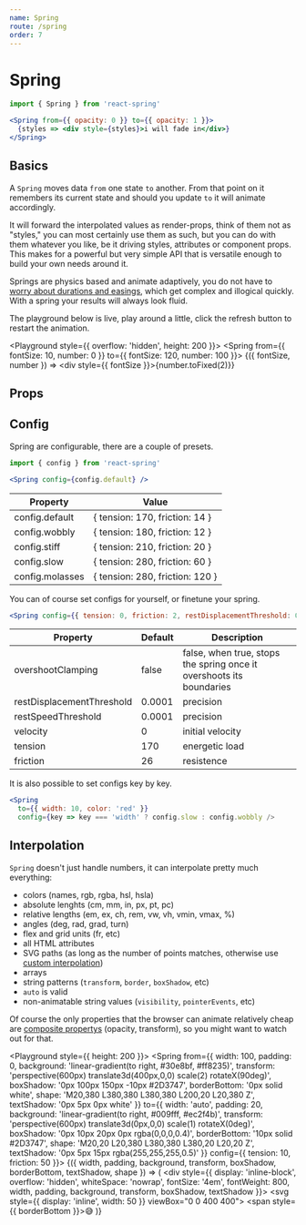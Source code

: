 ```yaml
---
name: Spring
route: /spring
order: 7
---
```



# Spring

```jsx
import { Spring } from 'react-spring'

<Spring from={{ opacity: 0 }} to={{ opacity: 1 }}>
  {styles => <div style={styles}>i will fade in</div>}
</Spring>
```

## Basics

A `Spring` moves data `from` one state `to` another. From that point on it remembers its current state and should you update `to` it will animate accordingly.

It will forward the interpolated values as render-props, think of them not as "styles," you can most certainly use them as such, but you can do with them whatever you like, be it driving styles, attributes or component props. This makes for a powerful but very simple API that is versatile enough to build your own needs around it.

Springs are physics based and animate adaptively, you do not have to [worry about durations and easings](https://www.youtube.com/watch?v=1tavDv5hXpo&feature=youtu.be&t=6m17s), which get complex and illogical quickly. With a spring your results will always look fluid.

The playground below is live, play around a little, click the refresh button to restart the animation.

<Playground style={{ overflow: 'hidden', height: 200 }}>
  <Spring from={{ fontSize: 10, number: 0 }} to={{ fontSize: 120, number: 100 }}>
    {({ fontSize, number }) => <div style={{ fontSize }}>{number.toFixed(2)}</div>}
  </Spring>
</Playground>

## Props

<PropsTable of={Spring} />

## Config

Spring are configurable, there are a couple of presets.

```jsx
import { config } from 'react-spring'

<Spring config={config.default} />
````

| Property                  | Value |
| ------------------------- | ------- |
| config.default             | { tension: 170, friction: 14 }
| config.wobbly              | { tension: 180, friction: 12 }
| config.stiff               | { tension: 210, friction: 20 }
| config.slow                | { tension: 280, friction: 60 }
| config.molasses            | { tension: 280, friction: 120 }

You can of course set configs for yourself, or finetune your spring. 

```jsx
<Spring config={{ tension: 0, friction: 2, restDisplacementThreshold: 0.1 }} />
````

| Property                  | Default | Description       |
| ------------------------- | ----------- | ------------- |
| overshootClamping         | false       | false, when true, stops the spring once it overshoots its boundaries
| restDisplacementThreshold | 0.0001      | precision
| restSpeedThreshold        | 0.0001      | precision
| velocity                  | 0           | initial velocity
| tension                   | 170         | energetic load
| friction                  | 26          | resistence

It is also possible to set configs key by key.

```jsx
<Spring
  to={{ width: 10, color: 'red' }}
  config={key => key === 'width' ? config.slow : config.wobbly />
```

## Interpolation

`Spring` doesn't just handle numbers, it can interpolate pretty much everything: 

* colors (names, rgb, rgba, hsl, hsla)
* absolute lenghts (cm, mm, in, px, pt, pc)
* relative lengths (em, ex, ch, rem, vw, vh, vmin, vmax, %)
* angles (deg, rad, grad, turn)
* flex and grid units (fr, etc)
* all HTML attributes
* SVG paths (as long as the number of points matches, otherwise use [custom interpolation](https://codesandbox.io/embed/lwpkp46om))
* arrays
* string patterns (`transform`, `border`, `boxShadow`, etc)
* `auto` is valid
* non-animatable string values (`visibility`, `pointerEvents`, etc)

Of course the only properties that the browser can animate relatively cheap are [composite propertys](https://www.html5rocks.com/en/tutorials/speed/high-performance-animations/) (opacity, transform), so you might want to watch out for that.

<Playground style={{ height: 200 }}>
  <Spring
    from={{
      width: 100,
      padding: 0,
      background: 'linear-gradient(to right, #30e8bf, #ff8235)',
      transform: 'perspective(600px) translate3d(400px,0,0) scale(2) rotateX(90deg)',
      boxShadow: '0px 100px 150px -10px #2D3747',
      borderBottom: '0px solid white',
      shape: 'M20,380 L380,380 L380,380 L200,20 L20,380 Z',
      textShadow: '0px 5px 0px white'
    }}
    to={{ 
      width: 'auto', 
      padding: 20, 
      background: 'linear-gradient(to right, #009fff, #ec2f4b)', 
      transform: 'perspective(600px) translate3d(0px,0,0) scale(1) rotateX(0deg)', 
      boxShadow: '0px 10px 20px 0px rgba(0,0,0,0.4)', 
      borderBottom: '10px solid #2D3747', 
      shape: 'M20,20 L20,380 L380,380 L380,20 L20,20 Z', 
      textShadow: '0px 5px 15px rgba(255,255,255,0.5)' 
    }} config={{ tension: 10, friction: 50 }}>
    {({ width, padding, background, transform, boxShadow, borderBottom, textShadow, shape }) => (
      <div style={{ display: 'inline-block',
      overflow: 'hidden',
      whiteSpace: 'nowrap',
      fontSize: '4em',
      fontWeight: 800, width, padding, background, transform, boxShadow, textShadow }}>
        <svg style={{ display: 'inline', width: 50 }} viewBox="0 0 400 400">
          <path d={shape} fill="#2D3747"/>
        </svg>
        <span style={{ borderBottom }}>😅</span>
      </div>
    )}
  </Spring>
</Playground>